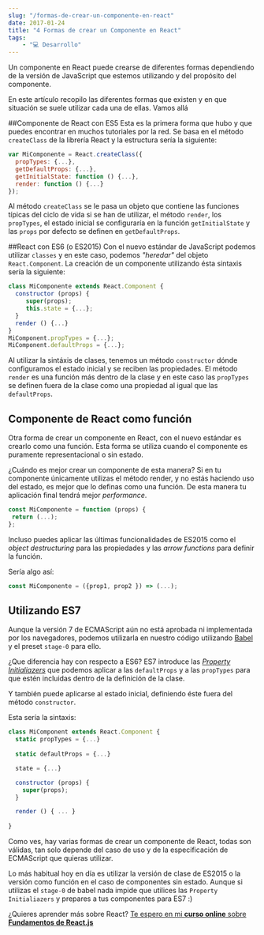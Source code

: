 ```yaml
---
slug: "/formas-de-crear-un-componente-en-react"
date: 2017-01-24
title: "4 Formas de crear un Componente en React"
tags:
    - "💻 Desarrollo"
---
```


Un componente en React puede crearse de diferentes formas dependiendo de la versión de JavaScript que estemos utilizando y del propósito del componente.

En este artículo recopilo las diferentes formas que existen y en que situación se suele utilizar cada una de ellas. Vamos allá

<YouTube videoId="sOMA7amhGzU" />

##Componente de React con ES5
Esta es la primera forma que hubo y que puedes encontrar en muchos tutoriales por la red. Se basa en el método `createClass` de la librería React y la estructura sería la siguiente:

```javascript
var MiComponente = React.createClass({
  propTypes: {...},
  getDefaultProps: {...},
  getInitialState: function () {...},
  render: function () {...}
});
```

Al método `createClass` se le pasa un objeto que contiene las funciones típicas del ciclo de vida si se han de utilizar, el método `render`, los `propTypes`, el estado inicial se configuraría en la función `getInitialState` y las `props` por defecto se definen en `getDefaultProps`.

##React con ES6 (o ES2015)
Con el nuevo estándar de JavaScript podemos utilizar `classes` y en este caso, podemos *"heredar"* del objeto `React.Component`. La creación de un componente utilizando ésta sintaxis sería la siguiente:

```javascript
class MiComponente extends React.Component {
  constructor (props) {
     super(props);
     this.state = {...};
  }
  render () {...}
}
MiComponent.propTypes = {...};
MiComponent.defaultProps = {...};
```

Al utilizar la sintáxis de clases, tenemos un método `constructor` dónde configuramos el estado inicial y se reciben las propiedades. El método `render` es una función más dentro de la clase y en este caso las `propTypes` se definen fuera de la clase como una propiedad al igual que las `defaultProps`.

## Componente de React como función

Otra forma de crear un componente en React, con el nuevo estándar es crearlo como una función. Esta forma se utiliza cuando el componente es puramente representacional o sin estado. 

¿Cuándo es mejor crear un componente de esta manera? Si en tu componente únicamente utilizas el método render, y no estás haciendo uso del estado, es mejor que lo definas como una función. De esta manera tu aplicación final tendrá mejor *performance*.

```javascript
const MiComponente = function (props) {
 return (...);
};
```
Incluso puedes aplicar las últimas funcionalidades de ES2015 como el *object destructuring* para las propiedades y las *arrow functions* para definir la función.

Sería algo así:

```javascript
const MiComponente = ({prop1, prop2 }) => (...);
```

## Utilizando ES7

Aunque la versión 7 de ECMAScript aún no está aprobada ni implementada por los navegadores, podemos utilizarla en nuestro código utilizando [Babel](http://babeljs.io) y el preset `stage-0` para ello.

¿Que diferencia hay con respecto a ES6? ES7 introduce las [*Property Initialiazers*](https://github.com/tc39/proposal-class-public-fields) que podemos aplicar a las `defaultProps` y a las `propTypes` para que estén incluidas dentro de la definición de la clase. 

Y también puede aplicarse al estado inicial, definiendo éste fuera del método `constructor`.

Esta sería la sintaxis:

```javascript
class MiComponent extends React.Component {
  static propTypes = {...}
  
  static defaultProps = {...}

  state = {...}

  constructor (props) {
    super(props);
  }

  render () { ... }
  
}
```

Como ves, hay varias formas de crear un componente de React, todas son válidas, tan solo depende del caso de uso y de la especificación de ECMAScript que quieras utilizar.

Lo más habitual hoy en día es utilizar la versión de clase de ES2015 o la versión como función en el caso de componentes sin estado. Aunque si utilizas el `stage-0` de babel nada impide que utilices las `Property Initialiazers` y prepares a tus componentes para ES7 :)

¿Quieres aprender más sobre React? [Te espero en mi **curso online** sobre **Fundamentos de React.js**](http://cursos.carlosazaustre.es/p/react-js/)
